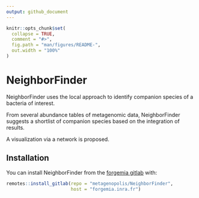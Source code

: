 ```yaml
---
output: github_document
---
```


<!-- README.md is generated from README.Rmd. Please edit that file -->

```r
knitr::opts_chunk$set(
  collapse = TRUE,
  comment = "#>",
  fig.path = "man/figures/README-",
  out.width = "100%"
)
```

# NeighborFinder

<!-- badges: start -->
<!-- badges: end -->

NeighborFinder uses the local approach to identify companion species of a bacteria of interest. 

From several abundance tables of metagenomic data, NeighborFinder suggests a shortlist of companion species based on the integration of results. 

A visualization via a network is proposed.

## Installation

You can install NeighborFinder from the [forgemia gitlab](metagenopolis/NeighborFinder) with:

```r
remotes::install_gitlab(repo = "metagenopolis/NeighborFinder", 
                        host = "forgemia.inra.fr")
```

